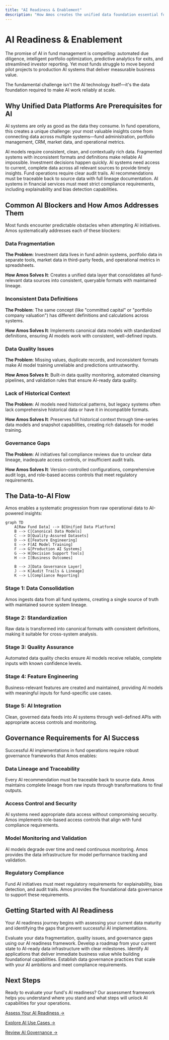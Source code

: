 ```yaml
---
title: "AI Readiness & Enablement"
description: "How Amos creates the unified data foundation essential for successful AI initiatives in fund operations"
---
```



# AI Readiness & Enablement

The promise of AI in fund management is compelling: automated due diligence, intelligent portfolio optimization, predictive analytics for exits, and streamlined investor reporting. Yet most funds struggle to move beyond pilot projects to production AI systems that deliver measurable business value.

The fundamental challenge isn't the AI technology itself—it's the data foundation required to make AI work reliably at scale.

## Why Unified Data Platforms Are Prerequisites for AI

AI systems are only as good as the data they consume. In fund operations, this creates a unique challenge: your most valuable insights come from connecting data across multiple systems—fund administration, portfolio management, CRM, market data, and operational metrics.

<Cards>
  <Card title="Data Quality Requirements" icon="🎯">
    AI models require consistent, clean, and contextually rich data. Fragmented systems with inconsistent formats and definitions make reliable AI impossible.
  </Card>
  
  <Card title="Real-Time Decision Support" icon="⚡">
    Investment decisions happen quickly. AI systems need access to current, complete data across all relevant sources to provide timely insights.
  </Card>
  
  <Card title="Governance and Auditability" icon="🔍">
    Fund operations require clear audit trails. AI recommendations must be traceable back to source data with full lineage documentation.
  </Card>
  
  <Card title="Regulatory Compliance" icon="📋">
    AI systems in financial services must meet strict compliance requirements, including explainability and bias detection capabilities.
  </Card>
</Cards>

## Common AI Blockers and How Amos Addresses Them

Most funds encounter predictable obstacles when attempting AI initiatives. Amos systematically addresses each of these blockers:

### Data Fragmentation
**The Problem**: Investment data lives in fund admin systems, portfolio data in separate tools, market data in third-party feeds, and operational metrics in spreadsheets.

**How Amos Solves It**: Creates a unified data layer that consolidates all fund-relevant data sources into consistent, queryable formats with maintained lineage.

### Inconsistent Data Definitions
**The Problem**: The same concept (like "committed capital" or "portfolio company valuation") has different definitions and calculations across systems.

**How Amos Solves It**: Implements canonical data models with standardized definitions, ensuring AI models work with consistent, well-defined inputs.

### Data Quality Issues
**The Problem**: Missing values, duplicate records, and inconsistent formats make AI model training unreliable and predictions untrustworthy.

**How Amos Solves It**: Built-in data quality monitoring, automated cleansing pipelines, and validation rules that ensure AI-ready data quality.

### Lack of Historical Context
**The Problem**: AI models need historical patterns, but legacy systems often lack comprehensive historical data or have it in incompatible formats.

**How Amos Solves It**: Preserves full historical context through time-series data models and snapshot capabilities, creating rich datasets for model training.

### Governance Gaps
**The Problem**: AI initiatives fail compliance reviews due to unclear data lineage, inadequate access controls, or insufficient audit trails.

**How Amos Solves It**: Version-controlled configurations, comprehensive audit logs, and role-based access controls that meet regulatory requirements.

## The Data-to-AI Flow

Amos enables a systematic progression from raw operational data to AI-powered insights:

```mermaid
graph TD
    A[Raw Fund Data] --> B[Unified Data Platform]
    B --> C[Canonical Data Models]
    C --> D[Quality-Assured Datasets]
    D --> E[Feature Engineering]
    E --> F[AI Model Training]
    F --> G[Production AI Systems]
    G --> H[Decision Support Tools]
    H --> I[Business Outcomes]
    
    B --> J[Data Governance Layer]
    J --> K[Audit Trails & Lineage]
    K --> L[Compliance Reporting]
```

### Stage 1: Data Consolidation
Amos ingests data from all fund systems, creating a single source of truth with maintained source system lineage.

### Stage 2: Standardization
Raw data is transformed into canonical formats with consistent definitions, making it suitable for cross-system analysis.

### Stage 3: Quality Assurance
Automated data quality checks ensure AI models receive reliable, complete inputs with known confidence levels.

### Stage 4: Feature Engineering
Business-relevant features are created and maintained, providing AI models with meaningful inputs for fund-specific use cases.

### Stage 5: AI Integration
Clean, governed data feeds into AI systems through well-defined APIs with appropriate access controls and monitoring.

## Governance Requirements for AI Success

Successful AI implementations in fund operations require robust governance frameworks that Amos enables:

### Data Lineage and Traceability
Every AI recommendation must be traceable back to source data. Amos maintains complete lineage from raw inputs through transformations to final outputs.

### Access Control and Security
AI systems need appropriate data access without compromising security. Amos implements role-based access controls that align with fund compliance requirements.

### Model Monitoring and Validation
AI models degrade over time and need continuous monitoring. Amos provides the data infrastructure for model performance tracking and validation.

### Regulatory Compliance
Fund AI initiatives must meet regulatory requirements for explainability, bias detection, and audit trails. Amos provides the foundational data governance to support these requirements.

## Getting Started with AI Readiness

Your AI readiness journey begins with assessing your current data maturity and identifying the gaps that prevent successful AI implementations.

<Cards>
  <Card title="Assess Current State" icon="📊">
    Evaluate your data fragmentation, quality issues, and governance gaps using our AI readiness framework.
  </Card>
  
  <Card title="Plan Your Progression" icon="🗺️">
    Develop a roadmap from your current state to AI-ready data infrastructure with clear milestones.
  </Card>
  
  <Card title="Start with High-Impact Use Cases" icon="🎯">
    Identify AI applications that deliver immediate business value while building foundational capabilities.
  </Card>
  
  <Card title="Build Governance Early" icon="🛡️">
    Establish data governance practices that scale with your AI ambitions and meet compliance requirements.
  </Card>
</Cards>

## Next Steps

Ready to evaluate your fund's AI readiness? Our assessment framework helps you understand where you stand and what steps will unlock AI capabilities for your operations.

[Assess Your AI Readiness →](/fund-leaders/ai-readiness/readiness-model)

[Explore AI Use Cases →](/fund-leaders/ai-readiness/use-cases)

[Review AI Governance →](/fund-leaders/ai-readiness/governance)